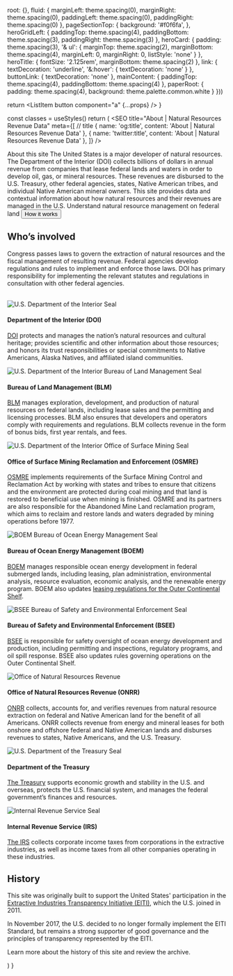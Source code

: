 



  root: {},
  fluid: {
    marginLeft: theme.spacing(0),
    marginRight: theme.spacing(0),
    paddingLeft: theme.spacing(0),
    paddingRight: theme.spacing(0)
  },
  pageSectionTop: {
    background: '#f0f6fa',
  },
  heroGridLeft: {
    paddingTop: theme.spacing(4),
    paddingBottom: theme.spacing(3),
    paddingRight: theme.spacing(3)
  },
  heroCard: {
    padding: theme.spacing(3),
    '& ul': {
      marginTop: theme.spacing(2),
      marginBottom: theme.spacing(4),
      marginLeft: 0,
      marginRight: 0,
      listStyle: 'none'
    }
  },
  heroTitle: {
    fontSize: '2.125rem',
    marginBottom: theme.spacing(2)
  },
  link: {
    textDecoration: 'underline',
    '&:hover': {
      textDecoration: 'none'
    }
  },
  buttonLink: {
    textDecoration: 'none'
  },
  mainContent: {
    paddingTop: theme.spacing(4),
    paddingBottom: theme.spacing(4)
  },
  paperRoot: {
    padding: theme.spacing(4),
    background: theme.palette.common.white
  }
}))

  return <ListItem button component="a" {...props} />
}

  const classes = useStyles()
  return (
    <DefaultLayout>
      <SEO
        title="About | Natural Resources Revenue Data"
        meta={[
          // title
          { name: 'og:title', content: 'About | Natural Resources Revenue Data' },
          { name: 'twitter:title', content: 'About | Natural Resources Revenue Data' },
        ]} />
      <main id="main-content">
        <Container className={classes.pageSectionTop} maxWidth={false}>
          <Container maxWidth="lg">
            <Grid container>
              <Grid item md={7} className={classes.heroGridLeft}>
                <Typography variant="h1" className={classes.heroTitle}>About this site</Typography>
                <Typography variant="body1">
                  The United States is a major developer of natural resources. The Department of the Interior (DOI) collects billions of dollars in annual revenue from companies that lease <GlossaryTerm termKey="federal land">federal lands and waters</GlossaryTerm> in order to develop oil, gas, or mineral resources. These revenues are <Link to="/explore/#federal-disbursements">disbursed</Link> to the U.S. Treasury, other federal agencies, states, Native American tribes, and individual Native American mineral owners.
                </Typography>
                <Typography variant="body1">
                  This site provides data and contextual information about how natural resources and their revenues are managed in the U.S.
                </Typography>
              </Grid>
              <Grid item md={5} className={classes.heroCard}>
                <Paper className={classes.paperRoot}>
                  <Typography variant="h5">
                    Understand natural resource management on federal land
                  </Typography>
                  <List component="nav" aria-label="secondary mailbox folders">
                    <ListItemLink href="/how-it-works/ownership/">
                      <ListItemText primary="Land Ownership" />
                    </ListItemLink>
                    <ListItemLink href="/how-it-works/#laws">
                      <ListItemText primary="Laws and regulations" />
                    </ListItemLink>
                    <ListItemLink href="/how-it-works/#process">
                      <ListItemText primary="Oil, gas, minerals, and renewable energy" />
                    </ListItemLink>
                    <ListItemLink href="/how-it-works/audits-and-assurances/">
                      <ListItemText primary="Audits and assurances" />
                    </ListItemLink>
                  </List>
                  <Link to="/how-it-works/" className={classes.buttonLink}>
                    <Button>
                      How it works
                    </Button>
                  </Link>
                </Paper>
              </Grid>
            </Grid>
          </Container>
        </Container>
      </main>
      <Container maxWidth="lg" className={classes.mainContent}>
        <Grid container spacing={4}>
          <Grid item xs={12}>
            <h2 id="whos-involved">Who’s involved</h2>
            <p>Congress passes laws to govern the extraction of natural resources and the fiscal management of resulting revenue. Federal agencies develop regulations and rules to implement and enforce those laws. DOI has primary responsibility for implementing the relevant statutes and regulations in consultation with other federal agencies.</p>  
          </Grid>
          <Grid item xs={2}>
            <img className="bureau-image" src={DOImark} alt="U.S. Department of the Interior Seal" />
          </Grid>
          <Grid item xs={10}>
            <h4>Department of the Interior (DOI)</h4>
            <p><a href="https://www.doi.gov/">DOI</a> protects and manages the nation’s natural resources and cultural heritage; provides scientific and other information about those resources; and honors its trust responsibilities or special commitments to Native Americans, Alaska Natives, and affiliated island communities.</p>
          </Grid>
          <Grid item xs={2}>
            <img className="bureau-image" src={BLMmark} alt="U.S. Department of the Interior Bureau of Land Management Seal" />
          </Grid>
          <Grid item xs={10}>
            <h4>Bureau of Land Management (BLM)</h4>
            <p><a href="http://www.blm.gov/">BLM</a> manages exploration, development, and production of natural resources on federal lands, including lease sales and the permitting and licensing processes. BLM also ensures that developers and operators comply with requirements and regulations. BLM collects revenue in the form of <GlossaryTerm>bonus</GlossaryTerm> bids, first year rentals, and fees.</p>
          </Grid>
          <Grid item xs={2}>
            <img className="bureau-image" src={OSMREmark} alt="U.S. Department of the Interior Office of Surface Mining Seal" />
          </Grid>
          <Grid item xs={10}>
            <h4>Office of Surface Mining Reclamation and Enforcement (OSMRE)</h4>
            <p><a href="http://www.osmre.gov/">OSMRE</a> implements requirements of the Surface Mining Control and <GlossaryTerm>Reclamation</GlossaryTerm> Act by working with states and tribes to ensure that citizens and the environment are protected during coal mining and that land is restored to beneficial use when mining is finished. OSMRE and its partners are also responsible for the <Link to="/how-it-works/aml-reclamation-program/">Abandoned Mine Land reclamation program</Link>, which aims to reclaim and restore lands and waters degraded by mining operations before 1977.</p>
          </Grid>
          <Grid item xs={2}>
            <img className="bureau-image" src={BOEMmark} alt="BOEM Bureau of Ocean Energy Management Seal" />
          </Grid>
          <Grid item xs={10}>
            <h4>Bureau of Ocean Energy Management (BOEM)</h4>
            <p><a href="http://www.boem.gov/">BOEM</a> manages responsible ocean energy development in federal submerged lands, including leasing, plan administration, environmental analysis, resource evaluation, economic analysis, and the renewable energy program. BOEM also updates <a href="http://www.boem.gov/National-Environmental-Policy-Act/">leasing regulations for the Outer Continental Shelf</a>.</p>
          </Grid>
          <Grid item xs={2}>
            <img className="bureau-image" src={BSEEmark} alt="BSEE Bureau of Safety and Environmental Enforcement Seal" />
          </Grid>
          <Grid item xs={10}>
            <h4>Bureau of Safety and Environmental Enforcement (BSEE)</h4>
            <p><a href="http://www.bsee.gov/">BSEE</a> is responsible for safety oversight of ocean energy development and production, including permitting and inspections, regulatory programs, and oil spill response. BSEE also updates rules governing operations on the <GlossaryTerm>Outer Continental Shelf</GlossaryTerm>.</p>
          </Grid>
          <Grid item xs={2}>
            <img className="bureau-image" src={ONRRmark} alt="Office of Natural Resources Revenue" />
          </Grid>
          <Grid item xs={10}>
            <h4>Office of Natural Resources Revenue (ONRR)</h4>
            <p><a href="http://www.onrr.gov/">ONRR</a> collects, accounts for, and verifies revenues from natural resource extraction on federal and Native American land for the benefit of all Americans. ONRR collects revenue from energy and mineral leases for both onshore and offshore federal and Native American lands and disburses revenues to states, Native Americans, and the U.S. Treasury.</p>
          </Grid>
          <Grid item xs={2}>
            <img className="bureau-image" src={DoTmark} alt="U.S. Department of the Treasury Seal" />
          </Grid>
          <Grid item xs={10}>
            <h4>Department of the Treasury</h4>
            <p><a href="http://www.treasury.gov/Pages/default.aspx">The Treasury</a> supports economic growth and stability in the U.S. and overseas, protects the U.S. financial system, and manages the federal government’s finances and resources.</p>
          </Grid>
          <Grid item xs={2}>
            <img className="bureau-image" src={IRSmark} alt="Internal Revenue Service Seal" />
          </Grid>
          <Grid item xs={10}>
            <h4>Internal Revenue Service (IRS)</h4>
            <p><a href="https://www.irs.gov/">The IRS</a> collects corporate income taxes from corporations in the extractive industries, as well as income taxes from all other companies operating in these industries.</p>
          </Grid>
          <Grid item xs={12}>
            <h2 id="history">History</h2>
            <p>This site was originally built to support the United States' participation in the <a href="https://eiti.org/">Extractive Industries Transparency Initiative (EITI)</a>, which the U.S. joined in 2011.</p>
            <p>In November 2017, the U.S. decided to no longer formally implement the <GlossaryTerm>EITI Standard</GlossaryTerm>, but remains a strong supporter of good governance and the principles of transparency represented by the EITI.</p>
            <p><Link to="/archive">Learn more about the history of this site and review the archive.</Link></p>
          </Grid>
        </Grid>
      </Container>
    </DefaultLayout>
  )
}

